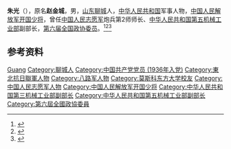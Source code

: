 {{Otheruses|other=名为朱光的其他人物|朱光}}

'''朱光'''（{{bd|1914年||2001年|1月30日}}），原名'''赵金城'''，男，[[山东|山东]][[聊城|聊城]]人，[[中华人民共和国|中华人民共和国]]军事人物，[[中国人民解放军开国少将|中国人民解放军开国少将]]，曾任[[中国人民志愿军编制序列|中国人民志愿军]]炮兵第2师师长、[[中华人民共和国第五机械工业部|中华人民共和国第五机械工业部]]副部长，[[第六届全国政协委员|第六届全国政协委员]]。<ref>{{Cite book|title=历届全国政协委员人名辞典|author=|publisher=中国国际广播出版社|year=1996|isbn=9787507813746|location=北京|pages=286}}</ref><ref>{{Cite book|title=中华人民共和国职官志|author=何虎生, 李耀东, 向常福主编|publisher=中国社会出版社|year=2003|isbn=9787800883934|location=北京|pages=}}</ref><ref>{{Cite web|title=朱光 开国少将|url=http://www.sdjj.org/jartical.asp?id=1314|accessdate=2020-09-22|work=山东将军网|archive-date=2020-10-15|archive-url=https://web.archive.org/web/20201015180809/http://www.sdjj.org/jartical.asp?id=1314|dead-url=no}}</ref>

== 参考资料 ==
{{reflist}}

{{中国人物小作品}}

{{Authority control}}
{{DEFAULTSORT:Zhu朱}}
[[Category:朱姓|Guang]]
[[Category:聊城人|Category:聊城人]]
[[Category:中国共产党党员_(1936年入党)|Category:中国共产党党员 (1936年入党)]]
[[Category:東北抗日聯軍人物|Category:東北抗日聯軍人物]]
[[Category:八路军人物|Category:八路军人物]]
[[Category:莫斯科东方大学校友|Category:莫斯科东方大学校友]]
[[Category:中国人民志愿军人物|Category:中国人民志愿军人物]]
[[Category:中国人民解放军开国少将|Category:中国人民解放军开国少将]]
[[Category:中华人民共和国第三机械工业部副部长|Category:中华人民共和国第三机械工业部副部长]]
[[Category:中华人民共和国第五机械工业部副部长|Category:中华人民共和国第五机械工业部副部长]]
[[Category:第六屆全國政協委員|Category:第六屆全國政協委員]]